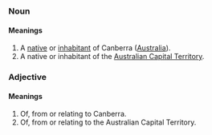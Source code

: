===Noun===
====Meanings====
#A [[native]] or [[inhabitant]] of Canberra ([[Australia]]).
#A native or inhabitant of the [[Australian Capital Territory]].

===Adjective===
====Meanings====
#Of, from or relating to Canberra.
#Of, from or relating to the Australian Capital Territory.